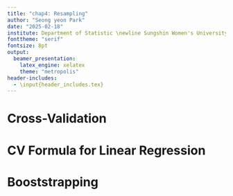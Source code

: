 ```yaml
---
title: "chap4: Resampling"
author: "Seong yeon Park"
date: "2025-02-18"
institute: Department of Statistic \newline Sungshin Women's University
fonttheme: "serif"
fontsize: 8pt
output:
  beamer_presentation:
    latex_engine: xelatex
    theme: "metropolis"
header-includes:
  - \input{header_includes.tex}
---
```


# Cross-Validation

# CV Formula for Linear Regression

# Booststrapping